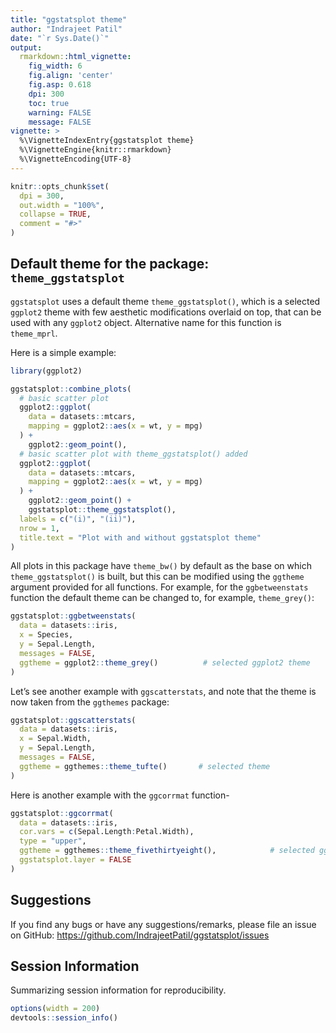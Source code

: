 ```yaml
---
title: "ggstatsplot theme"
author: "Indrajeet Patil"
date: "`r Sys.Date()`"
output:
  rmarkdown::html_vignette:
    fig_width: 6
    fig.align: 'center'
    fig.asp: 0.618
    dpi: 300
    toc: true
    warning: FALSE
    message: FALSE
vignette: >
  %\VignetteIndexEntry{ggstatsplot theme}
  %\VignetteEngine{knitr::rmarkdown}
  %\VignetteEncoding{UTF-8}
---
```


```r
knitr::opts_chunk$set(
  dpi = 300,
  out.width = "100%",
  collapse = TRUE,
  comment = "#>"
)
```

## Default theme for the package: `theme_ggstatsplot`

`ggstatsplot` uses a default theme `theme_ggstatsplot()`, which is a selected `ggplot2`
theme with few aesthetic modifications overlaid on top, that can be used with any
`ggplot2` object. Alternative name for this function is `theme_mprl`.

Here is a simple example:

```r
library(ggplot2)

ggstatsplot::combine_plots(
  # basic scatter plot
  ggplot2::ggplot(
    data = datasets::mtcars,
    mapping = ggplot2::aes(x = wt, y = mpg)
  ) +
    ggplot2::geom_point(),
  # basic scatter plot with theme_ggstatsplot() added
  ggplot2::ggplot(
    data = datasets::mtcars,
    mapping = ggplot2::aes(x = wt, y = mpg)
  ) +
    ggplot2::geom_point() +
    ggstatsplot::theme_ggstatsplot(),
  labels = c("(i)", "(ii)"),
  nrow = 1,
  title.text = "Plot with and without ggstatsplot theme"
)
```

All plots in this package have `theme_bw()` by default as the base on which
`theme_ggstatsplot()` is built, but this can be modified using the `ggtheme` argument
provided for all functions. For example, for the `ggbetweenstats` function the
default theme can be changed to, for example, `theme_grey()`:

```r
ggstatsplot::ggbetweenstats(
  data = datasets::iris,
  x = Species,
  y = Sepal.Length,
  messages = FALSE,
  ggtheme = ggplot2::theme_grey()          # selected ggplot2 theme
)
```

Let's see another example with `ggscatterstats`, and note that the theme is now
taken from the `ggthemes` package:

```r
ggstatsplot::ggscatterstats(
  data = datasets::iris,
  x = Sepal.Width,
  y = Sepal.Length,
  messages = FALSE,
  ggtheme = ggthemes::theme_tufte()       # selected theme
)
```

Here is another example with the `ggcorrmat` function-

```r
ggstatsplot::ggcorrmat(
  data = datasets::iris,
  cor.vars = c(Sepal.Length:Petal.Width),
  type = "upper",
  ggtheme = ggthemes::theme_fivethirtyeight(),            # selected ggplot2 theme
  ggstatsplot.layer = FALSE
)
```

## Suggestions

If you find any bugs or have any suggestions/remarks, please file an issue on
GitHub: <https://github.com/IndrajeetPatil/ggstatsplot/issues>


## Session Information

Summarizing session information for reproducibility.

```r
options(width = 200)
devtools::session_info()
```


